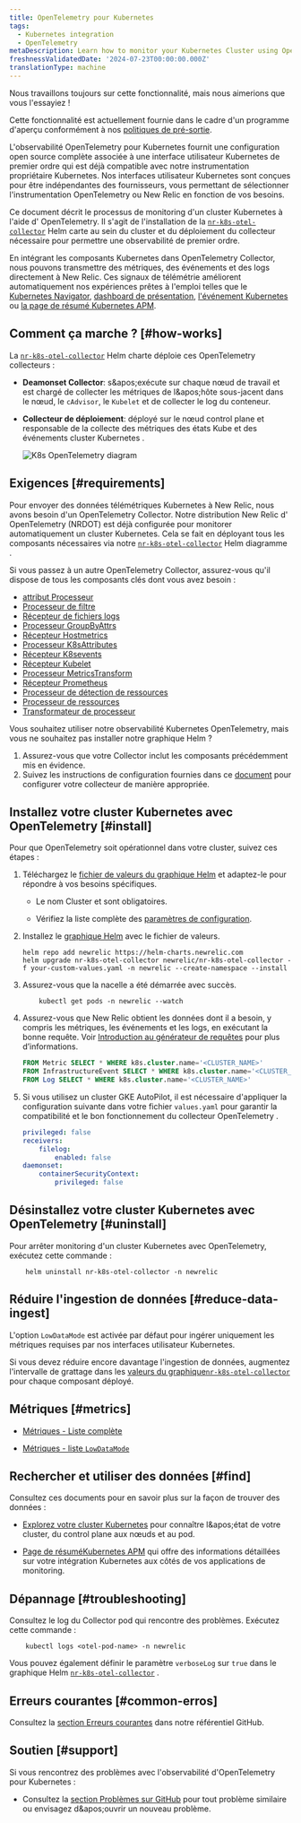```yaml
---
title: OpenTelemetry pour Kubernetes
tags:
  - Kubernetes integration
  - OpenTelemetry
metaDescription: Learn how to monitor your Kubernetes Cluster using OpenTelemetry
freshnessValidatedDate: '2024-07-23T00:00:00.000Z'
translationType: machine
---
```


<Callout title="Aperçu">
  Nous travaillons toujours sur cette fonctionnalité, mais nous aimerions que vous l'essayiez !

  Cette fonctionnalité est actuellement fournie dans le cadre d'un programme d'aperçu conformément à nos [politiques de pré-sortie](/docs/licenses/license-information/referenced-policies/new-relic-pre-release-policy).
</Callout>

L'observabilité OpenTelemetry pour Kubernetes fournit une configuration open source complète associée à une interface utilisateur Kubernetes de premier ordre qui est déjà compatible avec notre instrumentation propriétaire Kubernetes. Nos interfaces utilisateur Kubernetes sont conçues pour être indépendantes des fournisseurs, vous permettant de sélectionner l'instrumentation OpenTelemetry ou New Relic en fonction de vos besoins.

Ce document décrit le processus de monitoring d'un cluster Kubernetes à l'aide d' OpenTelemetry. Il s'agit de l'installation de la [`nr-k8s-otel-collector`](https://github.com/newrelic/helm-charts/tree/master/charts/nr-k8s-otel-collector) Helm carte au sein du cluster et du déploiement du collecteur nécessaire pour permettre une observabilité de premier ordre.

En intégrant les composants Kubernetes dans OpenTelemetry Collector, nous pouvons transmettre des métriques, des événements et des logs directement à New Relic. Ces signaux de télémétrie améliorent automatiquement nos expériences prêtes à l'emploi telles que le [Kubernetes Navigator](/docs/kubernetes-pixie/kubernetes-integration/understand-use-data/kubernetes-cluster-explorer/#navigator-preview), [dashboard de présentation](/docs/kubernetes-pixie/kubernetes-integration/understand-use-data/kubernetes-cluster-explorer/#cluster-overview-dashboard), [l'événement Kubernetes ](/docs/kubernetes-pixie/kubernetes-integration/understand-use-data/kubernetes-cluster-explorer/#browse-your-kubernetes-events)ou [la page de résumé Kubernetes APM](/docs/apm/apm-ui-pages/monitoring/kubernetes-summary-page/).

## Comment ça marche ? [#how-works]

La [`nr-k8s-otel-collector`](https://github.com/newrelic/helm-charts/tree/master/charts/nr-k8s-otel-collector) Helm charte déploie ces OpenTelemetry collecteurs :

* **Deamonset Collector**: s&amp;apos;exécute sur chaque nœud de travail et est chargé de collecter les métriques de l&amp;apos;hôte sous-jacent dans le nœud, le `cAdvisor`, le `Kubelet` et de collecter le log du conteneur.

* **Collecteur de déploiement**: déployé sur le nœud control plane et responsable de la collecte des métriques des états Kube et des événements cluster Kubernetes .

  <img title="K8s OpenTelemetry diagram" alt="K8s OpenTelemetry diagram" src="/images/infrastructure_diagram_k8s-otel-stack.webp" />

## Exigences [#requirements]

Pour envoyer des données télémétriques Kubernetes à New Relic, nous avons besoin d'un OpenTelemetry Collector. Notre distribution New Relic d' OpenTelemetry (NRDOT) est déjà configurée pour monitorer automatiquement un cluster Kubernetes. Cela se fait en déployant tous les composants nécessaires via notre [`nr-k8s-otel-collector`](https://github.com/newrelic/helm-charts/tree/master/charts/nr-k8s-otel-collector) Helm diagramme .

Si vous passez à un autre OpenTelemetry Collector, assurez-vous qu'il dispose de tous les composants clés dont vous avez besoin :

* [attribut Processeur](https://github.com/open-telemetry/opentelemetry-collector-contrib/tree/main/processor/attributesprocessor)
* [Processeur de filtre](https://github.com/open-telemetry/opentelemetry-collector-contrib/tree/main/processor/filterprocessor)
* [Récepteur de fichiers logs](https://github.com/open-telemetry/opentelemetry-collector-contrib/tree/main/receiver/filelogreceiver)
* [Processeur GroupByAttrs](https://github.com/open-telemetry/opentelemetry-collector-contrib/tree/main/processor/groupbyattrsprocessor)
* [Récepteur Hostmetrics](https://github.com/open-telemetry/opentelemetry-collector-contrib/tree/main/receiver/hostmetricsreceiver)
* [Processeur K8sAttributes](https://github.com/open-telemetry/opentelemetry-collector-contrib/tree/main/processor/k8sattributesprocessor)
* [Récepteur K8sevents](https://github.com/open-telemetry/opentelemetry-collector-contrib/tree/main/receiver/k8seventsreceiver)
* [Récepteur Kubelet](https://github.com/open-telemetry/opentelemetry-collector-contrib/tree/main/receiver/kubeletstatsreceiver)
* [Processeur MetricsTransform](https://github.com/open-telemetry/opentelemetry-collector-contrib/tree/main/processor/metricstransformprocessor)
* [Récepteur Prometheus](https://github.com/open-telemetry/opentelemetry-collector-contrib/tree/main/receiver/prometheusreceiver)
* [Processeur de détection de ressources](https://github.com/open-telemetry/opentelemetry-collector-contrib/tree/main/processor/resourcedetectionprocessor)
* [Processeur de ressources](https://github.com/open-telemetry/opentelemetry-collector-contrib/tree/main/processor/resourceprocessor)
* [Transformateur de processeur](https://github.com/open-telemetry/opentelemetry-collector-contrib/tree/main/processor/transformprocessor)

<Callout variant="tip">
  Vous souhaitez utiliser notre observabilité Kubernetes OpenTelemetry, mais vous ne souhaitez pas installer notre graphique Helm ?

  1. Assurez-vous que votre Collector inclut les composants précédemment mis en évidence.
  2. Suivez les instructions de configuration fournies dans ce [document](https://github.com/newrelic/helm-charts/blob/master/charts/nr-k8s-otel-collector/collector.md) pour configurer votre collecteur de manière appropriée.
</Callout>

## Installez votre cluster Kubernetes avec OpenTelemetry [#install]

Pour que OpenTelemetry soit opérationnel dans votre cluster, suivez ces étapes :

1. Téléchargez le [fichier de valeurs du graphique Helm](https://github.com/newrelic/helm-charts/tree/master/charts/nr-k8s-otel-collector/values.yaml#L20-L24) et adaptez-le pour répondre à vos besoins spécifiques.

   * Le nom Cluster et <InlinePopover type="licenseKey" />sont obligatoires.

   * Vérifiez la liste complète des [paramètres de configuration](https://github.com/newrelic/helm-charts/tree/master/charts/nr-k8s-otel-collector#values).

2. Installez le [graphique Helm](https://github.com/newrelic/helm-charts/tree/master/charts/nr-k8s-otel-collector) avec le fichier de valeurs.

   ```shell
   helm repo add newrelic https://helm-charts.newrelic.com
   helm upgrade nr-k8s-otel-collector newrelic/nr-k8s-otel-collector -f your-custom-values.yaml -n newrelic --create-namespace --install
   ```

3. Assurez-vous que la nacelle a été démarrée avec succès.

   ```shell
       kubectl get pods -n newrelic --watch
   ```

4. Assurez-vous que New Relic obtient les données dont il a besoin, y compris les métriques, les événements et les logs, en exécutant la bonne requête. Voir [Introduction au générateur de requêtes](/docs/query-your-data/explore-query-data/query-builder/introduction-query-builder/) pour plus d’informations.

   ```sql
   FROM Metric SELECT * WHERE k8s.cluster.name='<CLUSTER_NAME>'
   FROM InfrastructureEvent SELECT * WHERE k8s.cluster.name='<CLUSTER_NAME>'
   FROM Log SELECT * WHERE k8s.cluster.name='<CLUSTER_NAME>'
   ```

5. Si vous utilisez un cluster GKE AutoPilot, il est nécessaire d'appliquer la configuration suivante dans votre fichier `values.yaml` pour garantir la compatibilité et le bon fonctionnement du collecteur OpenTelemetry .

   ```yaml
   privileged: false
   receivers:
       filelog:
           enabled: false
   daemonset:
       containerSecurityContext:
           privileged: false
   ```

## Désinstallez votre cluster Kubernetes avec OpenTelemetry [#uninstall]

Pour arrêter monitoring d'un cluster Kubernetes avec OpenTelemetry, exécutez cette commande :

```shell
    helm uninstall nr-k8s-otel-collector -n newrelic
```

## Réduire l'ingestion de données [#reduce-data-ingest]

L'option `LowDataMode` est activée par défaut pour ingérer uniquement les métriques requises par nos interfaces utilisateur Kubernetes.

Si vous devez réduire encore davantage l'ingestion de données, augmentez l'intervalle de grattage dans les [valeurs du graphique`nr-k8s-otel-collector` ](https://github.com/newrelic/helm-charts/tree/master/charts/nr-k8s-otel-collector#values)pour chaque composant déployé.

## Métriques [#metrics]

* [Métriques - Liste complète](https://github.com/newrelic/helm-charts/tree/master/charts/nr-k8s-otel-collector/docs/metrics-full.md)

* [Métriques - liste `LowDataMode`](https://github.com/newrelic/helm-charts/tree/master/charts/nr-k8s-otel-collector/docs/metrics-lowDataMode.md)

## Rechercher et utiliser des données [#find]

Consultez ces documents pour en savoir plus sur la façon de trouver des données :

* [Explorez votre cluster Kubernetes](/docs/kubernetes-pixie/kubernetes-integration/understand-use-data/kubernetes-cluster-explorer/) pour connaître l&amp;apos;état de votre cluster, du control plane aux nœuds et au pod.

* [Page de résuméKubernetes APM](/docs/apm/apm-ui-pages/monitoring/kubernetes-summary-page/) qui offre des informations détaillées sur votre intégration Kubernetes aux côtés de vos applications de monitoring.

## Dépannage [#troubleshooting]

Consultez le log du Collector pod qui rencontre des problèmes. Exécutez cette commande :

```shell
    kubectl logs <otel-pod-name> -n newrelic
```

Vous pouvez également définir le paramètre `verboseLog` sur `true` dans le graphique Helm [`nr-k8s-otel-collector`](https://github.com/newrelic/helm-charts/tree/master/charts/nr-k8s-otel-collector#values) .

## Erreurs courantes [#common-erros]

Consultez la [section Erreurs courantes](https://github.com/newrelic/helm-charts/tree/master/charts/nr-k8s-otel-collector#common-errors) dans notre référentiel GitHub.

## Soutien [#support]

Si vous rencontrez des problèmes avec l'observabilité d'OpenTelemetry pour Kubernetes :

* Consultez la [section Problèmes sur GitHub](https://github.com/newrelic/helm-charts/issues) pour tout problème similaire ou envisagez d&amp;apos;ouvrir un nouveau problème.